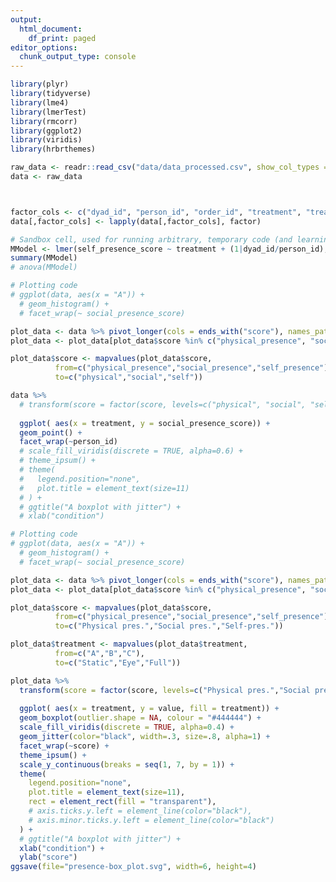 ```yaml
---
output:
  html_document:
    df_print: paged
editor_options:
  chunk_output_type: console
---
```

```r
library(plyr)
library(tidyverse)
library(lme4)
library(lmerTest)
library(rmcorr)
library(ggplot2)
library(viridis)
library(hrbrthemes)
```

```r
raw_data <- readr::read_csv("data/data_processed.csv", show_col_types = FALSE)
data <- raw_data



factor_cols <- c("dyad_id", "person_id", "order_id", "treatment", "treatment_name")
data[,factor_cols] <- lapply(data[,factor_cols], factor)
```

```r
# Sandbox cell, used for running arbitrary, temporary code (and learning R)
MModel <- lmer(self_presence_score ~ treatment + (1|dyad_id/person_id), REML = TRUE, data = data)
summary(MModel)
# anova(MModel)
```

```r
# Plotting code
# ggplot(data, aes(x = "A")) +
  # geom_histogram() +
  # facet_wrap(~ social_presence_score)

plot_data <- data %>% pivot_longer(cols = ends_with("score"), names_pattern = "(\\w+)_score", names_to = c("score"))
plot_data <- plot_data[plot_data$score %in% c("physical_presence", "social_presence", "self_presence"),]

plot_data$score <- mapvalues(plot_data$score, 
          from=c("physical_presence","social_presence","self_presence"), 
          to=c("physical","social","self"))

data %>% 
  # transform(score = factor(score, levels=c("physical", "social", "self"))) %>%
  
  ggplot( aes(x = treatment, y = social_presence_score)) +
  geom_point() +
  facet_wrap(~person_id)
  # scale_fill_viridis(discrete = TRUE, alpha=0.6) +
  # theme_ipsum() +
  # theme(
  #   legend.position="none",
  #   plot.title = element_text(size=11)
  # ) +
  # ggtitle("A boxplot with jitter") +
  # xlab("condition")
```

```r
# Plotting code
# ggplot(data, aes(x = "A")) +
  # geom_histogram() +
  # facet_wrap(~ social_presence_score)

plot_data <- data %>% pivot_longer(cols = ends_with("score"), names_pattern = "(\\w+)_score", names_to = c("score"))
plot_data <- plot_data[plot_data$score %in% c("physical_presence", "social_presence", "self_presence"),]

plot_data$score <- mapvalues(plot_data$score, 
          from=c("physical_presence","social_presence","self_presence"), 
          to=c("Physical pres.","Social pres.","Self-pres."))

plot_data$treatment <- mapvalues(plot_data$treatment, 
          from=c("A","B","C"), 
          to=c("Static","Eye","Full"))

plot_data %>% 
  transform(score = factor(score, levels=c("Physical pres.","Social pres.","Self-pres."))) %>%
  
  ggplot( aes(x = treatment, y = value, fill = treatment)) +
  geom_boxplot(outlier.shape = NA, colour = "#444444") +
  scale_fill_viridis(discrete = TRUE, alpha=0.4) +
  geom_jitter(color="black", width=.3, size=.8, alpha=1) +
  facet_wrap(~score) + 
  theme_ipsum() +
  scale_y_continuous(breaks = seq(1, 7, by = 1)) + 
  theme(
    legend.position="none",
    plot.title = element_text(size=11),
    rect = element_rect(fill = "transparent"),
    # axis.ticks.y.left = element_line(color="black"),
    # axis.minor.ticks.y.left = element_line(color="black")
  ) +
  # ggtitle("A boxplot with jitter") +
  xlab("condition") +
  ylab("score")
ggsave(file="presence-box_plot.svg", width=6, height=4)
```